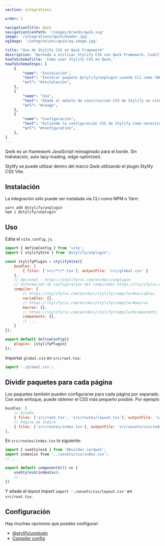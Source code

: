 ```yaml
---
section: integrations

order: 1

navigationTitle: Qwik
navigationIconPath: '/images/brands/qwik.svg'
image: '/integrations/qwik/header.jpg'
ogImage: '/integrations/qwik/og-image.jpg'

title: "Uso de Stylify CSS en Qwik Framework"
description: "Aprende a utilizar Stylify CSS con Qwik Framework. Codifica tu sitio web Qwik más rápido con Stylify CSS"
howToSchemaTitle: 'Cómo usar Stylify CSS en Qwik.'
howToSchemaSteps: [
	{
		"name": "Instalación",
		"text": "Instalar paquete @stylify/unplugin usando CLI como YARN o NPM",
		"url": "#instalación",
	},
	{
		"name": "Uso",
		"text": "Añade el módulo de construcción CSS de Stylify en vite.config.js",
		"url": "#usage",
	},
	{
		"name": "Configuración",
		"text": "Extiende la configuración CSS de Stylify como necesites. Configura variables, componentes, selectores personalizados y mucho más",
		"url": "#configuration",
	},
]
---
```


Qwik es un framework JavaScript reimaginado para el borde. Sin hidratación, auto lazy-loading, edge-optimized.

Stylify se puede utilizar dentro del marco Qwik utilizando el plugin Stylify CSS Vite.

<StackBlitzLink link="stylify-qwik-example" />

## Instalación

La integración sólo puede ser instalada vía CLI como NPM o Yarn:
```
yarn add @stylify/unplugin
npm i @stylify/unplugin
```

## Uso

Edita el `vite.config.js`.

```javascript
import { defineConfig } from 'vite';
import { stylifyVite } from '@stylify/unplugin';

const stylifyPlugin = stylifyVite({
	bundles: [
		{ files: ['src/**/*.tsx'], outputFile: 'src/global.css' }
	],
	// Opcional - https://stylifycss.com/en/docs/unplugin
	// Información de configuración del compilador https://stylifycss.com/en/docs/stylify/compiler#configuration
	compiler: {
		// https://stylifycss.com/en/docs/stylify/compiler#variables
		variables: {},
		// https://stylifycss.com/en/docs/stylify/compiler#macros
		macros: {},
		// https://stylifycss.com/en/docs/stylify/compiler#components
		components: {},
		// ...
	}
});

export default defineConfig({
	plugins: [stylifyPlugin]
});
```

Importar `global.css` en `src/root.tsx`:

```javascript
import './global.css';
```

## Dividir paquetes para cada página
Los paquetes también pueden configurarse para cada página por separado. Con este enfoque, puede obtener el CSS más pequeño posible. Por ejemplo

```javascript
bundles: [
	// Diseño
	{ files: ['src/root.tsx', 'src/routes/layout.tsx'], outputFile: 'src/assets/css/layout.css'},
	// Página de índice
	{ files: ['src/routes/index.tsx'], outputFile: 'src/assets/css/index.css'},
],
```

En `src/routes/index.tsx` lo siguiente:

```javascript
import { useStyles$ } from '@builder.io/qwik';
import indexCss from '../assets/css/index.css';
// ...

export default component$(() => {
	useStyles$(indexCss);
	// ...
})
```

Y añade el layout import `import './assets/css/layout.css'` en `src/root.tsx`.

## Configuración
Hay muchas opciones que puedes configurar:
- [@stylify/unplugin](/es/docs/unplugin)
- [Compiler config](/es/docs/stylify/compiler)

<WhereToNext />
